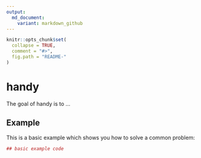 ```yaml
---
output:
  md_document:
    variant: markdown_github
---
```


<!-- README.md is generated from README.Rmd. Please edit that file -->

```r
knitr::opts_chunk$set(
  collapse = TRUE,
  comment = "#>",
  fig.path = "README-"
)
```

# handy

The goal of handy is to ...

## Example

This is a basic example which shows you how to solve a common problem:

```r
## basic example code
```
